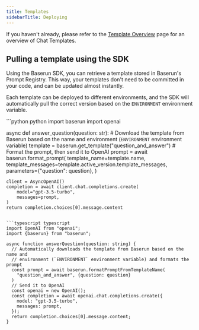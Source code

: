 ```yaml
---
title: Templates
sidebarTitle: Deploying
---
```


If you haven't already, please refer to the [Template Overview](/templates/overview) page for an overview of Chat Templates.

## Pulling a template using the SDK

Using the Baserun SDK, you can retrieve a template stored in Baserun's Prompt Registry. This way, your templates don't need to be committed in your code, and can be updated almost instantly.

Each template can be deployed to different environments, and the SDK will automatically pull the correct version based on the `ENVIRONMENT` environment variable.

<CodeGroup>
```python python
import baserun
import openai


async def answer_question(question: str):
    # Download the template from Baserun based on the name and environment (`ENVIRONMENT` environment variable)
    template = baserun.get_template("question_and_answer")
    # Format the prompt, then send it to OpenAI
    prompt = await baserun.format_prompt(
        template_name=template.name,
        template_messages=template.active_version.template_messages,
        parameters={"question": question},
    )

    client = AsyncOpenAI()
    completion = await client.chat.completions.create(
        model="gpt-3.5-turbo",
        messages=prompt,
    )
    return completion.choices[0].message.content
```

```typescript typescript
import OpenAI from "openai";
import {baserun} from "baserun";

async function answerQuestion(question: string) {
  // Automatically downloads the template from Baserun based on the name and
  // environment (`ENVIRONMENT` environment variable) and formats the prompt
  const prompt = await baserun.formatPromptFromTemplateName(
    "question_and_answer", {question: question}
  )
  // Send it to OpenAI
  const openai = new OpenAI();
  const completion = await openai.chat.completions.create({
    model: "gpt-3.5-turbo",
    messages: prompt,
  });
  return completion.choices[0].message.content;
}
```

</CodeGroup>